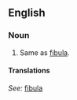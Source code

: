 ==English==
===Noun===
{{en-noun|sg=[[calf]] [[bone]]}}

# Same as [[fibula]].

====Translations====
{{top}}
''See:'' [[fibula]]
{{bottom}}